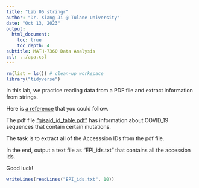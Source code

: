 ```yaml
---
title: "Lab 06 stringr"
author: "Dr. Xiang Ji @ Tulane University"
date: "Oct 13, 2023"
output:
  html_document:
    toc: true
    toc_depth: 4  
subtitle: MATH-7360 Data Analysis
csl: ../apa.csl
---
```


```r
rm(list = ls()) # clean-up workspace
library("tidyverse")
```

In this lab, we practice reading data from a PDF file and extract information from strings.

Here is [a reference](https://www.r-bloggers.com/2018/03/extracting-pdf-text-with-r-and-creating-tidy-data/) that you could follow.

The pdf file ["gisaid_id_table.pdf"](./gisaid_id_table.pdf) has information about COVID_19 sequences that contain certain mutations.

The task is to extract all of the Accesssion IDs from the pdf file.

In the end, output a text file as "EPI_ids.txt" that contains all the accession ids.

Good luck!

```r
writeLines(readLines("EPI_ids.txt", 10))
```
